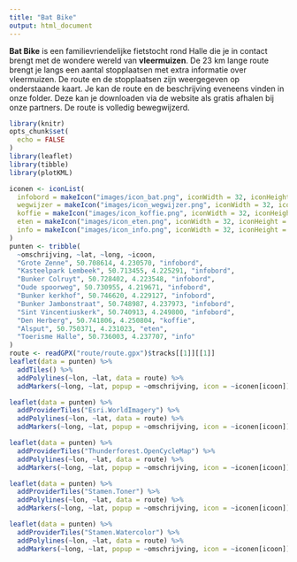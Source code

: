 ```yaml
---
title: "Bat Bike"
output: html_document
---
```


**Bat Bike** is een familievriendelijke fietstocht rond Halle die je in contact brengt met de wondere wereld van **vleermuizen**. De 23 km lange route brengt je langs een aantal stopplaatsen met extra informatie over vleermuizen. De route en de stopplaatsen zijn weergegeven op onderstaande kaart. Je kan de route en de beschrijving eveneens vinden in onze folder. Deze kan je downloaden via de website als gratis afhalen bij onze partners. De route is volledig bewegwijzerd.

```r
library(knitr)
opts_chunk$set(
  echo = FALSE
)
library(leaflet)
library(tibble)
library(plotKML)
```

```r
iconen <- iconList(
  infobord = makeIcon("images/icon_bat.png", iconWidth = 32, iconHeight = 32),
  wegwijzer = makeIcon("images/icon_wegwijzer.png", iconWidth = 32, iconHeight = 32),
  koffie = makeIcon("images/icon_koffie.png", iconWidth = 32, iconHeight = 32),
  eten = makeIcon("images/icon_eten.png", iconWidth = 32, iconHeight = 32),
  info = makeIcon("images/icon_info.png", iconWidth = 32, iconHeight = 32)
)
punten <- tribble(
  ~omschrijving, ~lat, ~long, ~icoon,
  "Grote Zenne", 50.708614, 4.230570, "infobord",  
  "Kasteelpark Lembeek", 50.713455, 4.225291, "infobord", 
  "Bunker Colruyt", 50.728402, 4.223548, "infobord", 
  "Oude spoorweg", 50.730955, 4.219671, "infobord", 
  "Bunker kerkhof", 50.746620, 4.229127, "infobord", 
  "Bunker Jambonstraat", 50.748987, 4.237973, "infobord", 
  "Sint Vincentiuskerk", 50.740913, 4.249800, "infobord", 
  "Den Herberg", 50.741806, 4.250804, "koffie",
  "Alsput", 50.750371, 4.231023, "eten",
  "Toerisme Halle", 50.736003, 4.237707, "info"
)
route <- readGPX("route/route.gpx")$tracks[[1]][[1]]
leaflet(data = punten) %>%
  addTiles() %>%
  addPolylines(~lon, ~lat, data = route) %>%
  addMarkers(~long, ~lat, popup = ~omschrijving, icon = ~iconen[icoon])
```

```r
leaflet(data = punten) %>%
  addProviderTiles("Esri.WorldImagery") %>%
  addPolylines(~lon, ~lat, data = route) %>%
  addMarkers(~long, ~lat, popup = ~omschrijving, icon = ~iconen[icoon])
```

```r
leaflet(data = punten) %>%
  addProviderTiles("Thunderforest.OpenCycleMap") %>%
  addPolylines(~lon, ~lat, data = route) %>%
  addMarkers(~long, ~lat, popup = ~omschrijving, icon = ~iconen[icoon])
```

```r
leaflet(data = punten) %>%
  addProviderTiles("Stamen.Toner") %>%
  addPolylines(~lon, ~lat, data = route) %>%
  addMarkers(~long, ~lat, popup = ~omschrijving, icon = ~iconen[icoon])
```

```r
leaflet(data = punten) %>%
  addProviderTiles("Stamen.Watercolor") %>%
  addPolylines(~lon, ~lat, data = route) %>%
  addMarkers(~long, ~lat, popup = ~omschrijving, icon = ~iconen[icoon])
```




